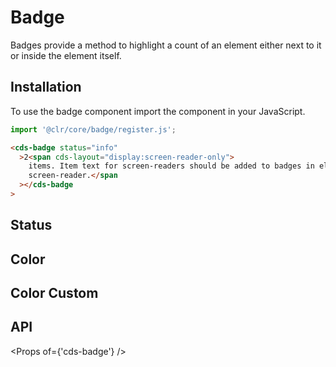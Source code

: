 
<Meta title="Components/Badge/Getting Started" />

# Badge

Badges provide a method to highlight a count of an element either next to it
or inside the element itself.

## Installation

To use the badge component import the component in your JavaScript.

```typescript
import '@clr/core/badge/register.js';
```

```html
<cds-badge status="info"
  >2<span cds-layout="display:screen-reader-only">
    items. Item text for screen-readers should be added to badges in elements that will only be read in a
    screen-reader.</span
  ></cds-badge
>
```

## Status

<Preview>
  <Story id="components-badge-stories--status" />
</Preview>

## Color

<Preview>
  <Story id="components-badge-stories--color" />
</Preview>

## Color Custom

<Preview>
  <Story id="components-badge-stories--color-custom" />
</Preview>

## API

<Props of={'cds-badge'} />
